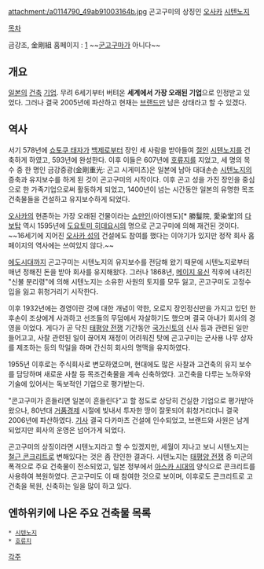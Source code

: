attachment:/a0114790_49ab91003164b.jpg
곤고구미의 상징인 [[오사카]] [[시텐노지]]

[[목차]]


금강조, 金剛組
홈페이지 : [http://www.kongogumi.co.jp]
~~[[군고구마]]가 아니다~~

== 개요 ==
[[일본]]의 [[건축]] [[기업]]. 무려 6세기부터 버텨온 '''세계에서 가장 오래된 기업'''으로 인정받고 있었다. 그러나 결국 2005년에 파산하고 현재는 [[브랜드]]만 남은 상태라고 할 수 있겠다. 

== 역사 ==
서기 578년에 [[쇼토쿠 태자]]가 [[백제]]로부터 장인 세 사람을 받아들여 [[절]]인 [[시텐노지]]를 건축하게 하였고, 593년에 완성한다. 이후 이들은 607년에 [[호류지]]를 지었고, 세 명의 목수 중 한 명인 금강중광(金剛重光: 곤고 시게미츠)은 일본에 남아 대대손손 [[시텐노지]]의 증축과 유지보수를 하게 된 것이 곤고구미의 시작이다. 이후 곤고 성을 가진 장인을 중심으로 한 가족기업으로써 활동하게 되었고, 1400년이 넘는 시간동안 일본의 유명한 목조 건축물들을 건설하고 유지보수하게 되었다. 

[[오사카]]의 현존하는 가장 오래된 건물이라는 [[쇼만인]](아이젠도)[* 勝鬘院, 愛染堂]의 [[다보탑]] 역시 1595년에 [[도요토미 히데요시]]의 명으로 곤고구미에 의해 재건된 것이다. ~~16세기에 지어진 [[오사카 성]]의 건설에도 참여를 했다는 이야기가 있지만 정작 회사 홈페이지의 역사에는 쓰여있지 않다.~~

[[에도시대]]까지 곤고구미는 시텐노지의 유지보수를 전담해 왔기 때문에 시텐노지로부터 매년 정해진 돈을 받아 회사를 유지해왔다. 그러나 1868년, [[메이지 유신]] 직후에 내려진 "신불 분리령"에 의해 시텐노지는 소유한 사원의 토지를 모두 잃고, 곤고구미도 고정수입을 잃고 휘청거리기 시작한다. 

이후 1932년에는 경영이란 것에 대한 개념이 약한, 오로지 장인정신만을 가지고 있던 한 후손이 조상에게 사과하고 선조들의 무덤에서 자살하기도 했으며 결국 아내가 회사의 경영을 이었다. 게다가 곧 닥친 [[태평양 전쟁]] 기간동안 [[국가신토]]의 신사 등과 관련된 일만 들어고고, 사찰 관련된 일이 끊어져 재정이 어려워진 탓에 곤고구미는 군사용 나무 상자를 제조하는 등의 막일을 하며 간신히 회사의 명맥을 유지하였다.

1955년 이후로는 주식회사로 변모하였으며, 현대에도 많은 사찰과 고건축의 유지 보수를 담당하며 새로운 사찰 등 목조건축물을 계속 신축하였다. 고건축을 다루는 노하우와 기술에 있어서는 독보적인 기업으로 평가받는다.

"콘고구미가 흔들리면 일본이 흔들린다"고 할 정도로 상당히 건실한 기업으로 평가받아왔으나, 80년대 [[거품경제]] 시절에 빚내서 투자한 땅이 잘못되어 휘청거리더니 결국 2006년에 파산하였다. [http://www.hani.co.kr/arti/international/japan/87929.html 기사] 결국 다카마츠 건설에 인수되었고, 브랜드와 사원은 남게 되었지만 회사의 운영은 넘어가게 되었다.  

곤고구미의 상징이라면 시텐노지라고 할 수 있겠지만, 세월이 지나고 보니 시텐노지는 [[철근 콘크리트]]로 변해있다는 것은 좀 잔인한 결과다. 시텐노지는 [[태평양 전쟁]] 중 미군의 폭격으로 주요 건축물이 전소되었고, 일본 정부에서 [[아스카 시대]]의 양식으로 콘크리트를 사용하여 복원하였다. 곤고구미도 이 때 참여한 것으로 보이며, 이후로도 콘크리트로 고건축을 복원, 신축하는 일을 많이 하고 있다. 

== 엔하위키에 나온 주요 건축물 목록 ==
 * [[시텐노지]]
 * [[호류지]]

[[각주]]
